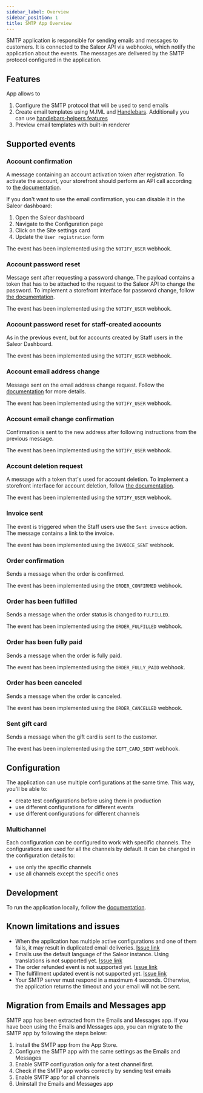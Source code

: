 ```yaml
---
sidebar_label: Overview
sidebar_position: 1
title: SMTP App Overview
---
```



<AppMetadata
  minSaleorVersion="3.19"
  githubUrl="https://github.com/saleor/apps/tree/main/apps/smtp"
/>

SMTP application is responsible for sending emails and messages to customers. It is connected to the Saleor API via webhooks, which notify the application about the events. The messages are delivered by the SMTP protocol configured in the application.

## Features

App allows to

1. Configure the SMTP protocol that will be used to send emails
2. Create email templates using MJML and [Handlebars](https://handlebarsjs.com/). Additionally you can use [handlebars-helpers features](https://github.com/helpers/handlebars-helpers)
3. Preview email templates with built-in renderer

## Supported events

### Account confirmation

A message containing an account activation token after registration. To activate the account, your storefront should perform an API call according to [the documentation](../../../users#registration-with-email-confirmation).

If you don't want to use the email confirmation, you can disable it in the Saleor dashboard:

1. Open the Saleor dashboard
2. Navigate to the Configuration page
3. Click on the Site settings card
4. Update the `User registration` form

The event has been implemented using the `NOTIFY_USER` webhook.

### Account password reset

Message sent after requesting a password change. The payload contains a token that has to be attached to the request to the Saleor API to change the password. To implement a storefront interface for password change, follow [the documentation](../../../users#resetting-the-password).

The event has been implemented using the `NOTIFY_USER` webhook.

### Account password reset for staff-created accounts

As in the previous event, but for accounts created by Staff users in the Saleor Dashboard.

The event has been implemented using the `NOTIFY_USER` webhook.

### Account email address change

Message sent on the email address change request. Follow the [documentation](../../../users#changing-the-email-address) for more details.

The event has been implemented using the `NOTIFY_USER` webhook.

### Account email change confirmation

Confirmation is sent to the new address after following instructions from the previous message.

The event has been implemented using the `NOTIFY_USER` webhook.

### Account deletion request

A message with a token that's used for account deletion. To implement a storefront interface for account deletion, follow [the documentation](../../../users#deleting-the-account).

The event has been implemented using the `NOTIFY_USER` webhook.

### Invoice sent

The event is triggered when the Staff users use the `Sent invoice` action. The message contains a link to the invoice.

The event has been implemented using the `INVOICE_SENT` webhook.

### Order confirmation

Sends a message when the order is confirmed.

The event has been implemented using the `ORDER_CONFIRMED` webhook.

### Order has been fulfilled

Sends a message when the order status is changed to `FULFILLED`.

The event has been implemented using the `ORDER_FULFILLED` webhook.

### Order has been fully paid

Sends a message when the order is fully paid.

The event has been implemented using the `ORDER_FULLY_PAID` webhook.

### Order has been canceled

Sends a message when the order is canceled.

The event has been implemented using the `ORDER_CANCELLED` webhook.

### Sent gift card

Sends a message when the gift card is sent to the customer.

The event has been implemented using the `GIFT_CARD_SENT` webhook.

## Configuration

The application can use multiple configurations at the same time. This way, you'll be able to:

- create test configurations before using them in production
- use different configurations for different events
- use different configurations for different channels

### Multichannel

Each configuration can be configured to work with specific channels. The configurations are used for all the channels by default. It can be changed in the configuration details to:

- use only the specific channels
- use all channels except the specific ones

## Development

To run the application locally, follow the [documentation](../../../extending/apps/developing-apps/app-examples#saleor-apps).

## Known limitations and issues

- When the application has multiple active configurations and one of them fails, it may result in duplicated email deliveries. [Issue link](https://github.com/saleor/apps/issues/725)
- Emails use the default language of the Saleor instance. Using translations is not supported yet. [Issue link](https://github.com/saleor/apps/issues/726)
- The order refunded event is not supported yet. [Issue link](https://github.com/saleor/apps/issues/728)
- The fulfillment updated event is not supported yet. [Issue link](https://github.com/saleor/apps/issues/729)
- Your SMTP server must respond in a maximum 4 seconds. Otherwise, the application returns the timeout and your email will not be sent.

## Migration from Emails and Messages app

SMTP app has been extracted from the Emails and Messages app. If you have been using the Emails and Messages app, you can migrate to the SMTP app by following the steps below:

1. Install the SMTP app from the App Store.
2. Configure the SMTP app with the same settings as the Emails and Messages
3. Enable SMTP configuration only for a test channel first.
4. Check if the SMTP app works correctly by sending test emails
5. Enable SMTP app for all channels
6. Uninstall the Emails and Messages app
